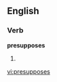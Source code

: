 
==English==

===Verb===
'''presupposes'''

# {{third-person singular of|[[presuppose]]}}

[[vi:presupposes]]
